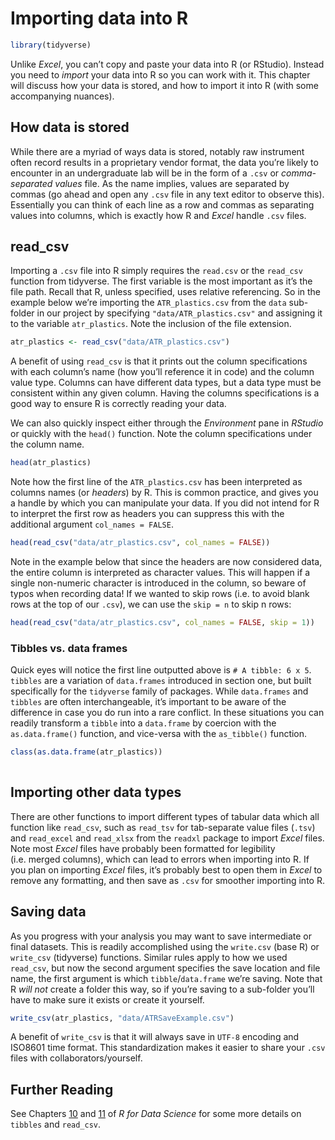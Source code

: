# Importing data into R

```r
library(tidyverse)
```


Unlike *Excel*, you can't copy and paste your data into R (or RStudio). Instead you need to *import* your data into R so you can work with it. This chapter will discuss how your data is stored, and how to import it into R (with some accompanying nuances). 

## How data is stored

While there are a myriad of ways data is stored, notably raw instrument often record results in a proprietary vendor format, the data you're likely to encounter in an undergraduate lab will be in the form of a `.csv` or *comma-separated values* file. As the name implies, values are separated by commas (go ahead and open any `.csv` file in any text editor to observe this). Essentially you can think of each line as a row and commas as separating values into columns, which is exactly how R and *Excel* handle `.csv` files. 


## read_csv

Importing a `.csv` file into R simply requires the `read.csv` or the `read_csv` function from tidyverse. The first variable is the most important as it's the file path. Recall that R, unless specified, uses relative referencing. So in the example below we're importing the `ATR_plastics.csv` from the `data` sub-folder in our project by specifying `"data/ATR_plastics.csv"` and assigning it to the variable `atr_plastics`. Note the inclusion of the file extension.

```r

atr_plastics <- read_csv("data/ATR_plastics.csv")
```
A benefit of using `read_csv` is that it prints out the column specifications with each column's name (how you'll reference it in code) and the column value type. Columns can have different data types, but a data type must be consistent within any given column. Having the columns specifications is a good way to ensure R is correctly reading your data. 

We can also quickly inspect either through the *Environment* pane in *RStudio* or quickly with the `head()` function. Note the column specifications under the column name.

```r
head(atr_plastics)
```

Note how the first line of the `ATR_plastics.csv` has been interpreted as columns names (or *headers*) by R. This is common practice, and gives you a handle by which you can manipulate your data. If you did not intend for R to interpret the first row as headers you can suppress this with the additional argument `col_names = FALSE`. 

```r
head(read_csv("data/atr_plastics.csv", col_names = FALSE))
```
Note in the example below that since the headers are now considered data, the entire column is interpreted as character values. This will happen if a single non-numeric character is introduced in the column, so beware of typos when recording data! If we wanted to skip rows (i.e. to avoid blank rows at the top of our `.csv`), we can use the `skip = n` to skip n rows:

```r
head(read_csv("data/atr_plastics.csv", col_names = FALSE, skip = 1))
```

### Tibbles vs. data frames

Quick eyes will notice the first line outputted above is `# A tibble: 6 x 5`. `tibbles` are a variation of `data.frames` introduced in section one, but built specifically for the `tidyverse` family of packages. While `data.frames` and `tibbles` are often interchangeable, it's important to be aware of the difference in case you do run into a rare conflict. In these situations you can readily transform a `tibble` into a `data.frame` by coercion with the `as.data.frame()` function, and vice-versa with the `as_tibble()` function. 

```r

class(as.data.frame(atr_plastics))
  
```


## Importing other data types

There are other functions to import different types of tabular data which all function like `read_csv`, such as `read_tsv` for tab-separate value files (`.tsv`) and `read_excel` and `read_xlsx` from the `readxl` package to import *Excel* files. Note most *Excel* files have probably been formatted for legibility (i.e. merged columns), which can lead to errors when importing into R. If you plan on importing *Excel* files, it's probably best to open them in *Excel* to remove any formatting, and then save as `.csv` for smoother importing into R. 

## Saving data

As you progress with your analysis you may want to save intermediate or final datasets. This is readily accomplished using the `write.csv` (base R) or `write_csv` (tidyverse) functions. Similar rules apply to how we used `read_csv`, but now the second argument specifies the save location and file name, the first argument is which `tibble`/`data.frame` we're saving. Note that R *will not* create a folder this way, so if you're saving to a sub-folder you'll have to make sure it exists or create it yourself. 

```r
write_csv(atr_plastics, "data/ATRSaveExample.csv")
```

A benefit of `write_csv` is that it will always save in `UTF-8` encoding and ISO8601 time format. This standardization makes it easier to share your `.csv` files with collaborators/yourself.

## Further Reading

See Chapters [10](https://r4ds.had.co.nz/tibbles.html) and [11](https://r4ds.had.co.nz/data-import.html) of *R for Data Science* for some more details on `tibbles` and `read_csv`. 









